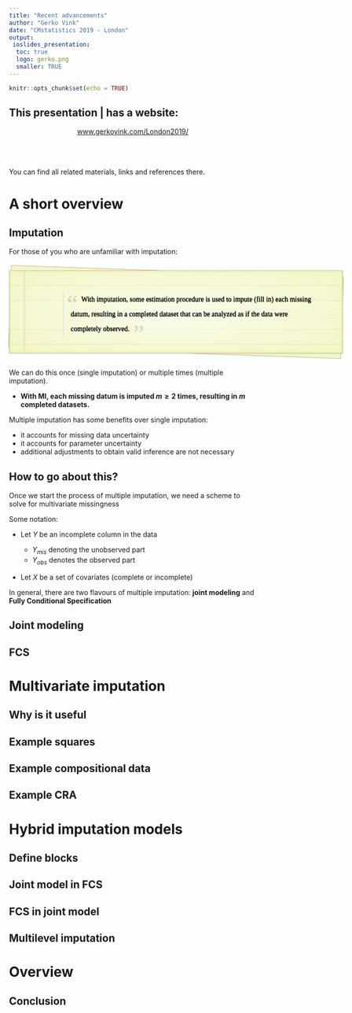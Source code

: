 ```yaml
---
title: "Recent advancements"
author: "Gerko Vink"
date: "CMstatistics 2019 - London"
output: 
 ioslides_presentation:
  toc: true
  logo: gerko.png
  smaller: TRUE
---
```


```r
knitr::opts_chunk$set(echo = TRUE)
```

<style>

.notepaper {
  position: relative;
  margin: 30px auto;
  padding: 29px 20px 20px 45px;
  width: 680px;
  line-height: 30px;
  color: #6a5f49;
  text-shadow: 0 1px 1px ;
  background-color: #f2f6c1;
  background-image: -webkit-radial-gradient(center, cover, rgba(255, 255, 255, 0.7) 0%, rgba(255, 255, 255, 0.1) 90%), -webkit-repeating-linear-gradient(top, transparent 0%, transparent 29px, rgba(239, 207, 173, 0.7) 29px, rgba(239, 207, 173, 0.7) 30px);
  background-image: -moz-radial-gradient(center, cover, rgba(255, 255, 255, 0.7) 0%, rgba(255, 255, 255, 0.1) 90%), -moz-repeating-linear-gradient(top, transparent 0%, transparent 29px, rgba(239, 207, 173, 0.7) 29px, rgba(239, 207, 173, 0.7) 30px);
  background-image: -o-radial-gradient(center, cover, rgba(255, 255, 255, 0.7) 0%, rgba(255, 255, 255, 0.1) 90%), -o-repeating-linear-gradient(top, transparent 0%, transparent 29px, rgba(239, 207, 173, 0.7) 29px, rgba(239, 207, 173, 0.7) 30px);
  border: 1px solid #c3baaa;
  border-color: rgba(195, 186, 170, 0.9);
  -webkit-box-sizing: border-box;
  -moz-box-sizing: border-box;
  box-sizing: border-box;
  -webkit-box-shadow: inset 0 1px rgba(255, 255, 255, 0.5), inset 0 0 5px #d8e071, 0 0 1px rgba(0, 0, 0, 0.1), 0 2px rgba(0, 0, 0, 0.02);
  box-shadow: inset 0 1px rgba(255, 255, 255, 0.5), inset 0 0 5px #d8e071, 0 0 1px rgba(0, 0, 0, 0.1), 0 2px rgba(0, 0, 0, 0.02);
}

.notepaper:before, .notepaper:after {
  content: '';
  position: absolute;
  top: 0;
  bottom: 0;
}

.notepaper:before {
  left: 28px;
  width: 2px;
  border: solid #efcfad;
  border-color: rgba(239, 207, 173, 0.9);
  border-width: 0 1px;
}

.notepaper:after {
  z-index: -1;
  left: 0;
  right: 0;
  background: rgba(242, 246, 193, 0.9);
  border: 1px solid rgba(170, 157, 134, 0.7);
  -webkit-transform: rotate(2deg);
  -moz-transform: rotate(2deg);
  -ms-transform: rotate(2deg);
  -o-transform: rotate(2deg);
  transform: rotate(2deg);
}

.quote {
  font-family: Georgia, serif;
  font-size: 14px;
}

.curly-quotes:before, .curly-quotes:after {
  display: inline-block;
  vertical-align: top;
  height: 30px;
  line-height: 48px;
  font-size: 50px;
  opacity: .2;
}

.curly-quotes:before {
  content: '\201C';
  margin-right: 4px;
  margin-left: -8px;
}

.curly-quotes:after {
  content: '\201D';
  margin-left: 4px;
  margin-right: -8px;
}

.quote-by {
  display: block;
  padding-right: 10px;
  text-align: right;
  font-size: 13px;
  font-style: italic;
  color: #84775c;
}

.lt-ie8 .notepaper {
  padding: 15px 25px;
}

</style>

## This presentation | has a website: 

<center>
[www.gerkovink.com/London2019/](https://www.gerkovink.com/London2019/)
</center>
<br><br><br>
You can find all related materials, links and references there. 

# A short overview 

## Imputation
For those of you who are unfamiliar with imputation:

<div class="notepaper">
  <figure class="quote">
    <blockquote class="curly-quotes" cite="https://www.youtube.com/watch?v=qYLrc9hy0t0">
    <font color="black">
    With imputation, some estimation procedure is used to impute (fill in) each missing datum, resulting in a completed dataset that can be analyzed as if the data were completely observed.
    </font>
    </blockquote>
  </figure>
</div>

We can do this once (single imputation) or multiple times (multiple imputation). 

- **With MI, each missing datum is imputed $m \geq 2$ times, resulting in $m$ completed datasets.**

Multiple imputation has some benefits over single imputation:

- it accounts for missing data uncertainty
- it accounts for parameter uncertainty
- additional adjustments to obtain valid inference are not necessary

## How to go about this?
Once we start the process of multiple imputation, we need a scheme to solve for multivariate missingness

Some notation:

- Let $Y$ be an incomplete column in the data

  - $Y_{mis}$ denoting the unobserved part
  - $Y_{obs}$ denotes the observed part

- Let $X$ be a set of covariates (complete or incomplete)

In general, there are two flavours of multiple imputation: **joint modeling** and **Fully Conditional Specification**




## Joint modeling

## FCS

# Multivariate imputation

## Why is it useful

## Example squares

## Example compositional data

## Example CRA

# Hybrid imputation models

## Define blocks

## Joint model in FCS

## FCS in joint model

## Multilevel imputation

# Overview

## Conclusion
